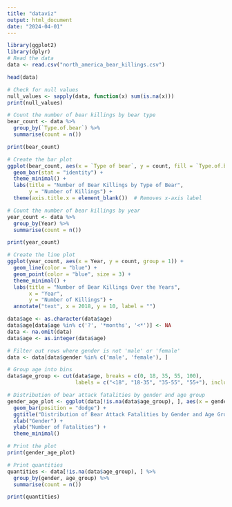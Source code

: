 ```yaml
---
title: "dataviz"
output: html_document
date: "2024-04-01"
---
```


```r
library(ggplot2)
library(dplyr)
# Read the data
data <- read.csv("north_america_bear_killings.csv")

head(data)
```

```r
# Check for null values
null_values <- sapply(data, function(x) sum(is.na(x)))
print(null_values)
```

```r
# Count the number of bear killings by bear type
bear_count <- data %>% 
  group_by(`Type.of.bear`) %>% 
  summarise(count = n())

print(bear_count)

# Create the bar plot
ggplot(bear_count, aes(x = `Type of bear`, y = count, fill = `Type.of.bear`)) +
  geom_bar(stat = "identity") +
  theme_minimal() +
  labs(title = "Number of Bear Killings by Type of Bear",
       y = "Number of Killings") +
  theme(axis.title.x = element_blank())  # Removes x-axis label
```
```r
# Count the number of bear killings by year
year_count <- data %>% 
  group_by(Year) %>% 
  summarise(count = n())

print(year_count)

# Create the line plot
ggplot(year_count, aes(x = Year, y = count, group = 1)) +
  geom_line(color = "blue") +
  geom_point(color = "blue", size = 3) +
  theme_minimal() +
  labs(title = "Number of Bear Killings Over the Years",
       x = "Year",
       y = "Number of Killings") +
  annotate("text", x = 2018, y = 10, label = "")
```
```r
data$age <- as.character(data$age)
data$age[data$age %in% c('?', '*months', '<*')] <- NA
data <- na.omit(data)
data$age <- as.integer(data$age)

# Filter out rows where gender is not 'male' or 'female'
data <- data[data$gender %in% c('male', 'female'), ]

# Group age into bins
data$age_group <- cut(data$age, breaks = c(0, 18, 35, 55, 100), 
                      labels = c("<18", "18-35", "35-55", "55+"), include.lowest = TRUE)

# Distribution of bear attack fatalities by gender and age group
gender_age_plot <- ggplot(data[!is.na(data$age_group), ], aes(x = gender, fill = age_group)) +
  geom_bar(position = "dodge") +
  ggtitle("Distribution of Bear Attack Fatalities by Gender and Age Group") +
  xlab("Gender") +
  ylab("Number of Fatalities") +
  theme_minimal()

# Print the plot
print(gender_age_plot)

# Print quantities 
quantities <- data[!is.na(data$age_group), ] %>% 
  group_by(gender, age_group) %>% 
  summarise(count = n())

print(quantities)

```


